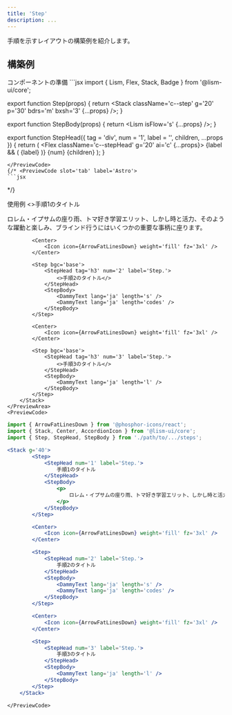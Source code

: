 ```yaml
---
title: 'Step'
description: ...
---
```




手順を示すレイアウトの構築例を紹介します。


## 構築例

<Preview>
<PreviewTitle>コンポーネントの準備</PreviewTitle>
<PreviewCode slot='tab' label='React'>
```jsx
import { Lism, Flex, Stack, Badge } from '@lism-ui/core';

export function Step(props) {
	return <Stack className='c--step' g='20' p='30' bdrs='m' bxsh='3' {...props} />;
}

export function StepBody(props) {
	return <Lism isFlow='s' {...props} />;
}

export function StepHead({ tag = 'div', num = '1', label = '', children, ...props }) {
	return (
		<Flex className='c--stepHead' g='20' ai='c' {...props}>
			<Badge tag='div' variant='fill' lh='1' px='20' py='5' g='5' ai='c' bdrs='full'>
				{label && (
					<Lism tag='span' fz='xs' fs='i'>
						{label}
					</Lism>
				)}
				<Lism tag='span' fz='xl' ff='mono' fs='i'>
					{num}
				</Lism>
			</Badge>
			<Lism tag={tag} f='inherit' fw='bold'>
				{children}
			</Lism>
		</Flex>
	);
}
```
</PreviewCode>
{/* <PreviewCode slot='tab' label='Astro'>
```jsx
```
</PreviewCode> */}
</Preview>

<Preview>
	<PreviewTitle>使用例</PreviewTitle>
	<PreviewArea resize nogrid p='40'>
		<Stack g='40'>
			<Step bgc='base'>
				<StepHead tag='h3' num='1' label='Step.'>
					<>手順1のタイトル</>
				</StepHead>
				<StepBody>
					<p>
						ロレム・イプサムの座り雨、トマ好き学習エリット、しかし時と活力、そのような躍動と楽しみ、ブラインド行うにはいくつかの重要な事柄に座ります。
					</p>
				</StepBody>
			</Step>

			<Center>
				<Icon icon={ArrowFatLinesDown} weight='fill' fz='3xl' />
			</Center>

			<Step bgc='base'>
				<StepHead tag='h3' num='2' label='Step.'>
					<>手順2のタイトル</>
				</StepHead>
				<StepBody>
					<DammyText lang='ja' length='s' />
					<DammyText lang='ja' length='codes' />
				</StepBody>
			</Step>

			<Center>
				<Icon icon={ArrowFatLinesDown} weight='fill' fz='3xl' />
			</Center>

			<Step bgc='base'>
				<StepHead tag='h3' num='3' label='Step.'>
					<>手順3のタイトル</>
				</StepHead>
				<StepBody>
					<DammyText lang='ja' length='l' />
				</StepBody>
			</Step>
		</Stack>
	</PreviewArea>
	<PreviewCode>
```jsx
import { ArrowFatLinesDown } from '@phosphor-icons/react';
import { Stack, Center, AccordionIcon } from '@lism-ui/core';
import { Step, StepHead, StepBody } from './path/to/.../steps';

<Stack g='40'>
		<Step>
			<StepHead num='1' label='Step.'>
				手順1のタイトル
			</StepHead>
			<StepBody>
				<p>
					ロレム・イプサムの座り雨、トマ好き学習エリット、しかし時と活力、そのような躍動と楽しみ、ブラインド行うにはいくつかの重要な事柄に座ります。
				</p>
			</StepBody>
		</Step>

		<Center>
			<Icon icon={ArrowFatLinesDown} weight='fill' fz='3xl' />
		</Center>

		<Step>
			<StepHead num='2' label='Step.'>
				手順2のタイトル
			</StepHead>
			<StepBody>
				<DammyText lang='ja' length='s' />
				<DammyText lang='ja' length='codes' />
			</StepBody>
		</Step>

		<Center>
			<Icon icon={ArrowFatLinesDown} weight='fill' fz='3xl' />
		</Center>

		<Step>
			<StepHead num='3' label='Step.'>
				手順3のタイトル
			</StepHead>
			<StepBody>
				<DammyText lang='ja' length='l' />
			</StepBody>
		</Step>
	</Stack>
```
	</PreviewCode>
</Preview>
